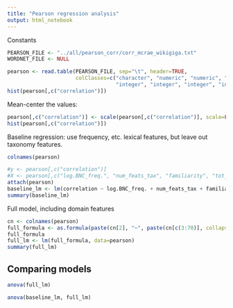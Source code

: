 ```yaml
---
title: "Pearson regression analysis"
output: html_notebook
---
```


Constants

```r
PEARSON_FILE <- "../all/pearson_corr/corr_mcrae_wikigiga.txt"
WORDNET_FILE <- NULL
```


```r
pearson <- read.table(PEARSON_FILE, sep="\t", header=TRUE, 
                      colClasses=c("character", "numeric", "numeric", "integer", "numeric", "integer", "integer",
                                   "integer", "integer", "integer", "integer", "integer", "integer", "integer"))
hist(pearson[,c("correlation")])
```

Mean-center the values:

```r
pearson[,c("correlation")] <- scale(pearson[,c("correlation")], scale=FALSE)
hist(pearson[,c("correlation")])
```


Baseline regression: use frequency, etc. lexical features, but leave out taxonomy features.

```r
colnames(pearson)
```

```r
#y <- pearson[,c("correlation")]
#X <- pearson[,c("log.BNC_freq.", "num_feats_tax", "familiarity", "tot_num_feats", "polysemy")]
attach(pearson)
baseline_lm <- lm(correlation ~ log.BNC_freq. + num_feats_tax + familiarity + tot_num_feats + polysemy)
summary(baseline_lm)
```


Full model, including domain features

```r
cn <- colnames(pearson)
full_formula <- as.formula(paste(cn[2], "~", paste(cn[c(3:70)], collapse="+")))
full_formula
full_lm <- lm(full_formula, data=pearson)
summary(full_lm)
```

## Comparing models

```r
anova(full_lm)
```


```r
anova(baseline_lm, full_lm)
```